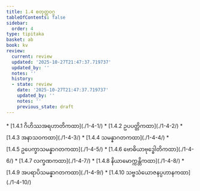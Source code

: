 ```yaml
---
title: 1.4 စတုတ္ထဝဂ္ဂ
tableOfContents: false
sidebar:
  order: 4
type: tipitaka
basket: ab
book: kv
review:
  current: review
  updated: '2025-10-27T21:47:37.719737'
  updated_by: ''
  notes: ''
  history:
  - state: review
    date: '2025-10-27T21:47:37.719737'
    updated_by: ''
    notes: ''
    previous_state: draft
---
```



<ReviewStatus review={frontmatter.review} showDetails={true} />

<HypothesisAnnotation frontmatter={frontmatter} />

<DynamicBreadcrumb />



<TableOfContents book="kv" section="1.4">
* [1.4.1 ဂိဟိဿအရဟာတိကထာ](./1-4-1/)
* [1.4.2 ဥပပတ္တိကထာ](./1-4-2/)
* [1.4.3 အနာသဝကထာ](./1-4-3/)
* [1.4.4 သမန္နာဂတကထာ](./1-4-4/)
* [1.4.5 ဥပေက္ခာသမန္နာဂတကထာ](./1-4-5/)
* [1.4.6 ဗောဓိယာဗုဒ္ဓေါတိကထာ](./1-4-6/)
* [1.4.7 လက္ခဏကထာ](./1-4-7/)
* [1.4.8 နိယာမောက္ကန္တိကထာ](./1-4-8/)
* [1.4.9 အပရာပိသမန္နာဂတကထာ](./1-4-9/)
* [1.4.10 သဗ္ဗသံယောဇနပ္ပဟာနကထာ](./1-4-10/)
</TableOfContents>